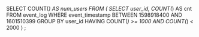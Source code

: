 SELECT COUNT(*) AS num_users
FROM (
    SELECT user_id, COUNT(*) AS cnt
    FROM event_log
    WHERE event_timestamp BETWEEN 1598918400 AND 1601510399
    GROUP BY user_id
    HAVING COUNT(*) >= 1000 AND COUNT(*) < 2000
) ;
